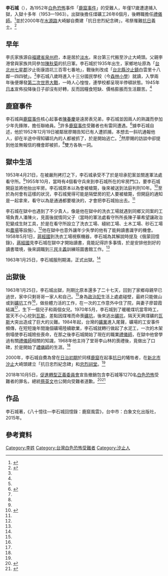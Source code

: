 '''李石城'''（{{bd|1935年|2月28日}}），為1952年[[白色恐怖|白色恐怖]]事件「[[鹿窟事件|鹿窟事件]]」的受難人，年僅17歲遭逮捕入獄，入獄十多年（1953—1963）。出獄後擔任煤礦工26年6個月，後轉職擔任[[禮儀師|禮儀師]]。<ref name=":0">{{Cite book|title=《八十憶往—李石城回憶錄：鹿窟風雲》|last=李石城|first=|publisher=白象文化|year=2015|isbn=9789863585022|location=台中|pages=336-338}}</ref>{{Rp|336-338}}並於2000年在[[水源路|水源路]]大崎腳自費建「抗日忠烈紀念碑」，弔祭罹難[[抗日|抗日]]義士。<ref name=":1">{{Cite news|url=http://tnsw.infolinker.com.tw.er.lib.ncku.edu.tw:2048/cgi-bin2/Libo.cgi?|title=紀念抗日忠烈們汐止大崎腳建碑 李石城以對聯記百年前事蹟|author=楊迪文|date=|work=|publisher=聯合報|accessdate=2000-09-24|language=|format=}}</ref>{{Infobox Person
| name = 李石城
| image = 
| image_size = 
| caption = 
| birth_date = {{birth date|1935|2|28}}
| birth_place = {{TWN-JPN}}[[台北州七星郡汐止街|台北州七星郡汐止街]]
| death_date = 
| death_place = 
| nationality = {{JPN-EMP}}（1935年–1945年）<br>{{ROC}}（1945年–至今）
| occupation = 煤礦工（1964-1989）、禮儀師（1989-？）
| office = 
| term_start = 
| term_end = 
| parents = [[李港|李港]]（父）、李余花匏（母）
| spouse = 廖碧霞
| children = 李明哲（長子）、李麗娟（長女）、李麗娜（次女）
}}
== 早年 ==
李氏家族源自[[福建省|福建省]][[泉州府|泉州府]]，本是居於[[淡水區|淡水]]，來台第三代搬至汐止大崎頭。父親李港曾與家族共同參加[[陳秋菊|陳秋菊]]的抗日軍。李石城於1935年出生，家鄉地址原為「[[臺北州|台北州]][[七星郡|七星郡]]汐止街康誥坑三百零七番地」，戰後則改成「[[台北縣|台北縣]][[汐止鎮|汐止鎮]]白雲里十八鄰一四四號」。<ref name=":0" />{{Rp|23-26}}李石城八歲時進入十三分國民學校（今[[森林小學|森林小學]]）就讀，入學兩年後便爆發[[第二次世界大战|第二次世界大戰]]，一時人心惶惶，連學校都呈現半停頓狀態。1945年[[日本|日本]]宣佈投降後日子卻沒有好轉，反而因糧食短缺、價格膨脹而生活艱苦。<ref name=":0" />{{Rp|40-45}}

== 鹿窟事件 ==
李石城與[[鹿窟事件|鹿窟事件]]核心起事者[[陳春慶|陳春慶]]是遠房表兄弟，李石城並因兩人的熟識而參加少年先鋒隊，擔任聯絡員。<ref name=":0" />{{Rp|52-54}}許多[[鹿窟事件|鹿窟事件]]受難者也有雷同遭遇。<ref name=":2">{{Cite book|title=《寒村的哭泣：鹿窟事件》|last=張炎憲、陳鳳華|first=|publisher=台北市立文化中心|year=2005|isbn=9789570276367|location=台北|pages=p,232-233}}</ref>據李石城自述，他於1952年12月19日被鄰居廖賜告知已有人遭抓捕，本想去一斜坑通報他人，卻在半途中得知礦坑內的人都被抓了，於是開始逃亡。<ref name=":0" />{{Rp|58-59}}然廖賜的訪談中卻提到他並無報信的機會即被抓，<ref name=":2" />{{Rp|248}}雙方各執一詞。

== 獄中生活 ==
1953年4月21日，在被嚴刑拷打之下，李石城承受不了於是坦承犯案並關進軍法處看守所。<ref name=":0" />{{Rp|121}}1955年10月，當時有4個看守兵來到李石城所在的牢房門口，要李石城開庭並將他抬出牢房。李石城原本以為會被槍斃，後來被送到法庭判刑10年。<ref>{{Cite web|title=終審裁判資料|url=https://twtjcdb.tjc.gov.tw/Search/Detail/14950|accessdate=|author=|date=1955|format=|publisher=促進轉型正義委員會|language=}}</ref>至於為何會有這樣的狀況，李石城覺得可能是隔壁房的犯人要被槍斃，但開庭的通知是一起拿來，看守以為是通通都要槍決的，才會把李石城抬出去。<ref name=":0" />{{Rp|145-148}}

李石城在獄中也遇到了不少貴人，像是他在獄中的洗衣工場就遇到同鄉又同案的工場負責人潘陳火，見面後就情同父子（當時的軍法處看守所所長陳子華希望讓政治犯變成生財工具，於是在看守所設立了洗衣工場、縫紉工場、土木工場、砂石工場和[[农场|農場]]等設施）。<ref name=":0" />{{Rp|151-153}}他在獄中也意外讓年少失學的他有了能夠讀書識字的機會。1958年5月1日，[[蔣經國|蔣經國]]到洗衣工場視察機器，李石城為其解說時提及《俄蒙回憶錄》，[[蔣經國|蔣經國]]見李石城在獄中才開始讀書，竟能記得許多事情，於是安排他到好的讀書環境，後來調職到[[三民主義|三民主義]]訓練班圖書館工作。<ref name=":0" />{{Rp|172-181}}

1963年1月25日，李石城服刑期滿，正式出獄。<ref name=":0" />{{Rp|222}}

== 出獄後 ==
1963年1月25日，李石城出獄，刑期比原本還多了二十七天，回到了家鄉母親早已過世，家中只剩哥哥一家人和自己。<ref name=":0" />{{Rp|225-226}}身為[[政治犯|政治犯]]生活上處處碰壁，最終只能做山或到[[礦坑|礦坑]]工作<ref name=":0" />{{Rp|249}}，做些體力活的工作，在一次的工作意外中住了院，與妻子廖碧霞結識<ref name=":0" />{{Rp|260}}，生下一個兒子和兩個女兒。1970年5月，李石城到了暖暖煤坑當零時工，當天不小心挖到[[瓦斯|瓦斯]]，差點因煤堆而命喪[[礦坑|礦坑]]，後來逃出[[礦坑|礦坑]]，隔天天興煤礦的[[瓦斯|瓦斯]]大突出造成了巨大的災難。1984年起，台灣的[[采矿业|礦業]]進入尾聲，礦場的工安事件頻傳，在短短幾年間幾個礦場陸續歇業，李石城就轉行做起了水泥工，一次的木架倒塌使李石城險些喪命，在那之後李石城開始了現在的職業[[禮儀師|禮儀師]]，在獄中他曾學過有關[[禮儀師|禮儀師]]相關的知識，1968年他主持了堂哥李山林的喪禮後，竟做出了口碑，於是開始了[[禮儀師|禮儀師]]的生涯。<ref name=":0" />{{Rp|335-336}}

2000年，李石城自費為曾在[[臺灣日治時期|日治初期]]於同樣[[鹿窟|鹿窟]]在起事[[抗日|抗日]]的犧牲者，在[[新北市|新北市]][[汐止區|汐止]]大崎頭建立「抗日忠烈紀念碑」和[[忠烈祠_(臺灣)|忠烈祠堂]]。<ref name=":1" />

2018年10月5日，[[促進轉型正義委員會|促進轉型正義委員會]]宣告撤銷包含李石城等1270名[[白色恐怖|白色恐怖]]受難者的罪名，總統[[蔡英文|蔡英文]]也公開向受難者道歉。<ref>{{Cite news|url=https://www.thenewslens.com/article/105546|title=促轉會公告1270位政治受難者「無罪」，蔡英文：對不起，讓你們久等了|author=李秉芳|date=2018-10-08|work=|publisher=關鍵評論網|accessdate=2018-10-08|language=|format=|archive-date=2021-01-14|archive-url=https://web.archive.org/web/20210114053741/https://www.thenewslens.com/article/105546|dead-url=no}}</ref><ref>{{Cite news|url=https://www.storm.mg/article/527931|title=刑求到斷牙、撞柱自殺拖回去繼續打　白色恐怖最大冤案「鹿窟事件」受難者等了60年終獲平反|author=謝孟穎|date=2018-10-08|work=|publisher=風傳媒|accessdate=2018-10-08|language=|format=|archive-date=2019-12-15|archive-url=https://web.archive.org/web/20191215224750/https://www.storm.mg/article/527931|dead-url=no}}</ref>

== 作品 ==
李石城著，《八十憶往—李石城回憶錄：鹿窟風雲》，台中市：白象文化出版社，2015年。

== 參考資料 ==
<references />

[[Category:李姓|Category:李姓]]
[[Category:台灣白色恐怖受難者|Category:台灣白色恐怖受難者]]
[[Category:汐止人|Category:汐止人]]